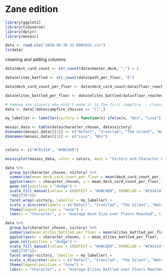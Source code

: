 
# Zane edition

```r
library(ggplot2)
library(tidyverse)
library(dplyr)
library(mosaic)

```


```r

data <- read.csv("2020-09-30-21-09#1031.csv")
ls(data)

```



cleaning and adding columns.
```r

data$deck_card_count <- str_count(data$master_deck, ",") + 1

data$elites_battled <- str_count(data$path_per_floor, "E") 

data$deck_card_count_per_floor <- data$deck_card_count/data$floor_reached

data$elites_battled_per_floor <- data$elites_battled/data$floor_reached

# remove any players who didn't make it to the first campfire  - cleans out people who reset early.
data <- data[!data$campfire_choices == "[]",]

my_labeller <- labeller(victory = function(x) ifelse(x, "Win", "Loss"))

```


```r

mosaic_data <- table(data$character_chosen, data$victory)
dimnames(mosaic_data)[[1]] <- c("Defect", "Ironclad", "The Silent", "Watcher")
dimnames(mosaic_data)[[2]] <- c("Loss", "Win")


colors <- c("#C81414", "#4BCAD0")

mosaicplot(mosaic_data, color = colors, main = "Victory and Character Chosen")


```


```r

data %>%
  group_by(character_chosen, victory) %>%
  summarise(mean_deck_card_count_per_floor = mean(deck_card_count_per_floor)) %>%
  ggplot(aes(x = character_chosen, y = mean_deck_card_count_per_floor, fill = character_chosen)) +
  geom_col(position = "dodge") +
  scale_fill_manual(values = c(DEFECT = "#4BCAD0", IRONCLAD = "#C81414", THE_SILENT = "#34BA0F", WATCHER =   
  "#BE177F"))+
  facet_wrap(~victory, labeller = my_labeller) +
  scale_x_discrete(labels = c("Defect", "Ironclad", "The Silent", "Watcher")) +
  theme(legend.position = "none") +
  labs(x = "Character", y = "Average Deck Size over Floors Reached", title = "Average Deck Size")

```


```r

data %>%
  group_by(character_chosen, victory) %>%
  summarise(mean_elites_battled_per_floor = mean(elites_battled_per_floor)) %>%
  ggplot(aes(x = character_chosen, y = mean_elites_battled_per_floor, fill = character_chosen)) +
  geom_col(position = "dodge") +
  scale_fill_manual(values = c(DEFECT = "#4BCAD0", IRONCLAD = "#C81414", THE_SILENT = "#34BA0F", WATCHER =   
  "#BE177F"))+
  facet_wrap(~victory, labeller = my_labeller) +
  scale_x_discrete(labels = c("Defect", "Ironclad", "The Silent", "Watcher")) +
  theme(legend.position = "none") +
  labs(x = "Character", y = "Average Elites Battled over Floors Reached", title = "Average Number of Elites Battled ")

```



